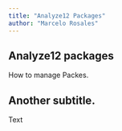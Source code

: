 ```yaml
---
title: "Analyze12 Packages"
author: "Marcelo Rosales"
---
```


## Analyze12 packages

How to manage Packes.

## Another subtitle.

Text
